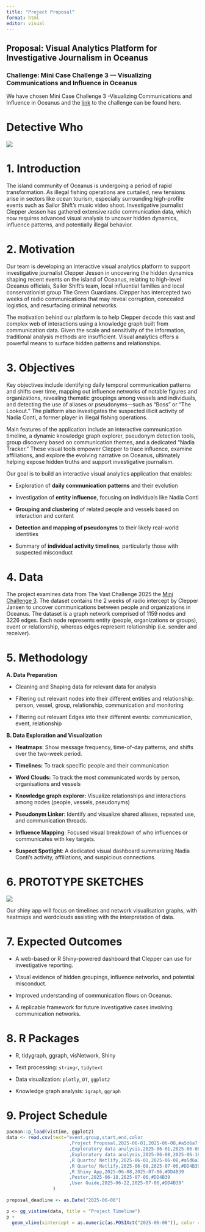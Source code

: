 ```yaml
---
title: "Project Proposal"
format: html
editor: visual
---
```


## **Proposal: Visual Analytics Platform for Investigative Journalism in Oceanus**

### **Challenge:** Mini Case Challenge 3 — Visualizing Communications and Influence in Oceanus

We have chosen Mini Case Challenge 3 -Visualizing Communications and Influence in Oceanus and the [link](https://vast-challenge.github.io/2025/MC3.html) to the challenge can be found here.

# Detective Who

![](https://encrypted-tbn0.gstatic.com/images?q=tbn:ANd9GcRbr9NG1ZkD3p0DDrGtYcf3zOORN1_nSEWcfg&s)

# **1. Introduction**

The island community of Oceanus is undergoing a period of rapid transformation. As illegal fishing operations are curtailed, new tensions arise in sectors like ocean tourism, especially surrounding high-profile events such as Sailor Shift’s music video shoot. Investigative journalist Clepper Jessen has gathered extensive radio communication data, which now requires advanced visual analysis to uncover hidden dynamics, influence patterns, and potentially illegal behavior.

# 2. Motivation

Our team is developing an interactive visual analytics platform to support investigative journalist Clepper Jessen in uncovering the hidden dynamics shaping recent events on the island of Oceanus, relating to high-level Oceanus officials, Sailor Shift's team, local influential families and local conservationist group The Green Guardians. Clepper has intercepted two weeks of radio communications that may reveal corruption, concealed logistics, and resurfacing criminal networks.

The motivation behind our platform is to help Clepper decode this vast and complex web of interactions using a knowledge graph built from communication data. Given the scale and sensitivity of the information, traditional analysis methods are insufficient. Visual analytics offers a powerful means to surface hidden patterns and relationships.

# **3. Objectives**

Key objectives include identifying daily temporal communication patterns and shifts over time, mapping out influence networks of notable figures and organizations, revealing thematic groupings among vessels and individuals, and detecting the use of aliases or pseudonyms—such as “Boss” or “The Lookout.” The platform also investigates the suspected illicit activity of Nadia Conti, a former player in illegal fishing operations.

Main features of the application include an interactive communication timeline, a dynamic knowledge graph explorer, pseudonym detection tools, group discovery based on communication themes, and a dedicated “Nadia Tracker.” These visual tools empower Clepper to trace influence, examine affiliations, and explore the evolving narrative on Oceanus, ultimately helping expose hidden truths and support investigative journalism.

Our goal is to build an interactive visual analytics application that enables:

-   Exploration of **daily communication patterns** and their evolution

-   Investigation of **entity influence**, focusing on individuals like Nadia Conti

-   **Grouping and clustering** of related people and vessels based on interaction and content

-   **Detection and mapping of pseudonyms** to their likely real-world identities

-   Summary of **individual activity timelines**, particularly those with suspected misconduct

# **4. Data**

The project examines data from The Vast Challenge 2025 the <a href ="https://vast-challenge.github.io/2025/MC3.html">Mini Challenge 3</a>. The dataset contains the 2 weeks of radio intercept by Clepper Jansen to uncover communications between people and organizations in Oceanus. The dataset is a graph network comprised of 1159 nodes and 3226 edges. Each node represents entity (people, organizations or groups), event or relationship, whereas edges represent relationship (i.e. sender and receiver).

# **5. Methodology**

**A. Data Preparation**

-   Cleaning and Shaping data for relevant data for analysis

-   Filtering out relevant nodes into their different entities and relationship: person, vessel, group, relationship, communication and monitoring

-   Filtering out relevant Edges into their different events: communication, event, relationship

**B. Data Exploration and Visualization**

-   **Heatmaps**: Show message frequency, time-of-day patterns, and shifts over the two-week period.

-   **Timelines:** To track specific people and their communication

-   **Word Clouds:** To track the most communicated words by person, organisations and vessels

-   **Knowledge graph explorer:** Visualize relationships and interactions among nodes (people, vessels, pseudonyms)

-   **Pseudonym Linker**: Identify and visualize shared aliases, repeated use, and communication threads.

-   **Influence Mapping**: Focused visual breakdown of who influences or communicates with key targets.

-   **Suspect Spotlight**: A dedicated visual dashboard summarizing Nadia Conti’s activity, affiliations, and suspicious connections.

# 6. PROTOTYPE SKETCHES

![](images/clipboard-773903207.png)

Our shiny app will focus on timelines and network visualisation graphs, with heatmaps and wordclouds assisting with the interpretation of data.

# **7. Expected Outcomes**

-   A web-based or R Shiny-powered dashboard that Clepper can use for investigative reporting.

-   Visual evidence of hidden groupings, influence networks, and potential misconduct.

-   Improved understanding of communication flows on Oceanus.

-   A replicable framework for future investigative cases involving communication networks.

# **8. R Packages**

-   R, tidygraph, ggraph, visNetwork, Shiny

-   Text processing: `stringr`, `tidytext`

-   Data visualization: `plotly`, `DT`, `ggplot2`

-   Knowledge graph analysis: `igraph`, `ggraph`

# **9. Project Schedule**

```r
pacman::p_load(vistime, ggplot2)
data <- read.csv(text="event,group,start,end,color
                       ,Project Proposal,2025-06-01,2025-06-08,#a5d6a7
                       ,Exploratory data analysis,2025-06-01,2025-06-08,#a5d6a7
                       ,Exploratory data analysis,2025-06-08,2025-06-18,#DD4B39
                       ,R Quarto/ Netlify,2025-06-01,2025-06-08,#a5d6a7
                       ,R Quarto/ Netlify,2025-06-08,2025-07-06,#DD4B39
                       ,R Shiny App,2025-06-08,2025-07-06,#DD4B39
                       ,Poster,2025-06-18,2025-07-06,#DD4B39
                       ,User Guide,2025-06-22,2025-07-06,#DD4B39"
                 )
                
proposal_deadline <- as.Date("2025-06-08") 

p <- gg_vistime(data, title = "Project Timeline") 
p +
  geom_vline(xintercept = as.numeric(as.POSIXct("2025-06-08")), color = "red", size = 1)
```
